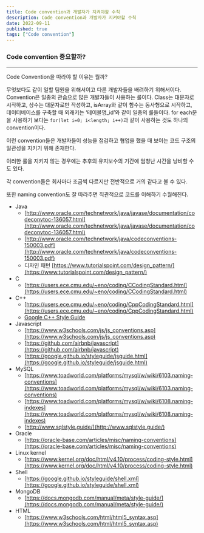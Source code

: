 ```yaml
---
title: Code convention과 개발자가 지켜야할 수칙
description: Code convention과 개발자가 지켜야할 수칙
date: 2022-09-11
published: true
tags: ["Code convention"]
---
```


### Code convention 중요할까?

---

Code Convention을 따라야 할 이유는 뭘까?

무엇보다도 같이 일할 팀원을 위해서이고 다른 개발자들을 배려하기 위해서이다. Convention은 일종의 관습으로 많은 개발자들이 사용하는 룰이다. Class는 대문자로 시작하고, 상수는 대문자로만 작성하고, isArray와 같이 함수는 동사형으로 시작하고, 데이터베이스를 구축할 때 외래키는 ‘테이블명\_id’와 같이 일종의 룰들이다. for each문을 사용하기 보다는 `for(let i=0; i<length; i++)`과 같이 사용하는 것도 하나의 convention이다.

이런 convention들은 개발자들이 성능을 점검하고 협업을 했을 때 보이는 코드 구조의 일관성을 지키기 위해 존재한다.

이러한 룰을 지키지 않는 경우에는 추후의 유지보수의 기간에 엄청난 시간을 낭비할 수도 있다.

각 convention들은 회사마다 조금씩 다르지만 전반적으로 거의 같다고 볼 수 있다.

또한 naming convention도 잘 따라주면 직관적으로 코드를 이해하기 수월해진다.

- Java
  - [http://www.oracle.com/technetwork/java/javase/documentation/codeconvtoc-136057.html](http://www.oracle.com/technetwork/java/javase/documentation/codeconvtoc-136057.html)
  - [http://www.oracle.com/technetwork/java/codeconventions-150003.pdf](http://www.oracle.com/technetwork/java/codeconventions-150003.pdf)
  - 디자인 패턴 [https://www.tutorialspoint.com/design_pattern/](https://www.tutorialspoint.com/design_pattern/)
- C
  - [https://users.ece.cmu.edu/~eno/coding/CCodingStandard.html](https://users.ece.cmu.edu/~eno/coding/CCodingStandard.html)
- C++
  - [https://users.ece.cmu.edu/~eno/coding/CppCodingStandard.html](https://users.ece.cmu.edu/~eno/coding/CppCodingStandard.html)
  - [Google C++ Style Guide](https://google.github.io/styleguide/cppguide.html)
- Javascript
  - [https://www.w3schools.com/js/js_conventions.asp](https://www.w3schools.com/js/js_conventions.asp)
  - [https://github.com/airbnb/javascript](https://github.com/airbnb/javascript)
  - [https://google.github.io/styleguide/jsguide.html](https://google.github.io/styleguide/jsguide.html)
- MySQL
  - [https://www.toadworld.com/platforms/mysql/w/wiki/6103.naming-conventions](https://www.toadworld.com/platforms/mysql/w/wiki/6103.naming-conventions)
  - [https://www.toadworld.com/platforms/mysql/w/wiki/6108.naming-indexes](https://www.toadworld.com/platforms/mysql/w/wiki/6108.naming-indexes)
  - [http://www.sqlstyle.guide/](http://www.sqlstyle.guide/)
- Oracle
  - [https://oracle-base.com/articles/misc/naming-conventions](https://oracle-base.com/articles/misc/naming-conventions)
- Linux kernel
  - [https://www.kernel.org/doc/html/v4.10/process/coding-style.html](https://www.kernel.org/doc/html/v4.10/process/coding-style.html)
- Shell
  - [https://google.github.io/styleguide/shell.xml](https://google.github.io/styleguide/shell.xml)
- MongoDB
  - [https://docs.mongodb.com/manual/meta/style-guide/](https://docs.mongodb.com/manual/meta/style-guide/)
- HTML
  - [https://www.w3schools.com/html/html5_syntax.asp](https://www.w3schools.com/html/html5_syntax.asp)
